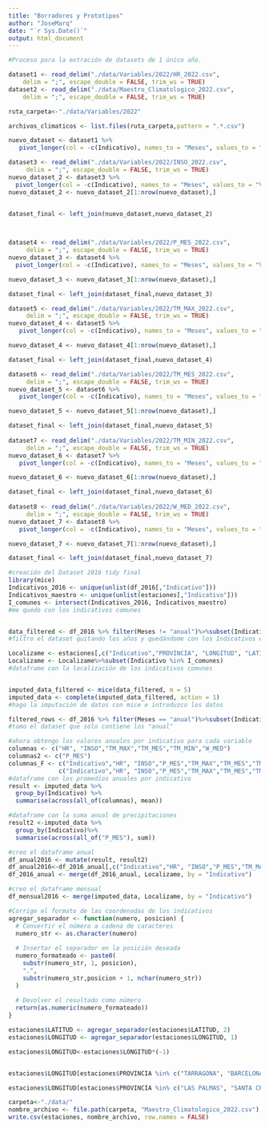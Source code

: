 ```yaml
---
title: "Borradores y Prototipos"
author: "JoseMarq"
date: "`r Sys.Date()`"
output: html_document
---
```


```r
#Proceso para la extración de datasets de 1 único año.

dataset1 <- read_delim("./data/Variables/2022/HR_2022.csv", 
    delim = ";", escape_double = FALSE, trim_ws = TRUE)
dataset2 <- read_delim("./data/Maestro_Climatologico_2022.csv", 
    delim = ";", escape_double = FALSE, trim_ws = TRUE)

ruta_carpeta<-"./data/Variables/2022"

archivos_climaticos <- list.files(ruta_carpeta,pattern = ".*.csv")

nuevo_dataset <- dataset1 %>%
   pivot_longer(col = -c(Indicativo), names_to = "Meses", values_to = "Valores_HR")

dataset3 <- read_delim("./data/Variables/2022/INSO_2022.csv", 
     delim = ";", escape_double = FALSE, trim_ws = TRUE)
nuevo_dataset_2 <- dataset3 %>%
  pivot_longer(col = -c(Indicativo), names_to = "Meses", values_to = "Valores_IN")
nuevo_dataset_2 <- nuevo_dataset_2[1:nrow(nuevo_dataset),]


dataset_final <- left_join(nuevo_dataset,nuevo_dataset_2)


 
dataset4 <- read_delim("./data/Variables/2022/P_MES_2022.csv", 
     delim = ";", escape_double = FALSE, trim_ws = TRUE)
nuevo_dataset_3 <- dataset4 %>%
  pivot_longer(col = -c(Indicativo), names_to = "Meses", values_to = "Valores_PMES") 

nuevo_dataset_3 <- nuevo_dataset_3[1:nrow(nuevo_dataset),]

dataset_final <- left_join(dataset_final,nuevo_dataset_3)

dataset5 <- read_delim("./data/Variables/2022/TM_MAX_2022.csv", 
     delim = ";", escape_double = FALSE, trim_ws = TRUE)
nuevo_dataset_4 <- dataset5 %>%
   pivot_longer(col = -c(Indicativo), names_to = "Meses", values_to = "Valores_TMAX")

nuevo_dataset_4 <- nuevo_dataset_4[1:nrow(nuevo_dataset),]

dataset_final <- left_join(dataset_final,nuevo_dataset_4)

dataset6 <- read_delim("./data/Variables/2022/TM_MES_2022.csv", 
     delim = ";", escape_double = FALSE, trim_ws = TRUE)
nuevo_dataset_5 <- dataset6 %>%
   pivot_longer(col = -c(Indicativo), names_to = "Meses", values_to = "Valores_TMES")

nuevo_dataset_5 <- nuevo_dataset_5[1:nrow(nuevo_dataset),]

dataset_final <- left_join(dataset_final,nuevo_dataset_5)
 
dataset7 <- read_delim("./data/Variables/2022/TM_MIN_2022.csv", 
     delim = ";", escape_double = FALSE, trim_ws = TRUE)
nuevo_dataset_6 <- dataset7 %>%
   pivot_longer(col = -c(Indicativo), names_to = "Meses", values_to = "Valores_TMIN")

nuevo_dataset_6 <- nuevo_dataset_6[1:nrow(nuevo_dataset),]

dataset_final <- left_join(dataset_final,nuevo_dataset_6)
 
dataset8 <- read_delim("./data/Variables/2022/W_MED_2022.csv", 
     delim = ";", escape_double = FALSE, trim_ws = TRUE)
nuevo_dataset_7 <- dataset8 %>%
   pivot_longer(col = -c(Indicativo), names_to = "Meses", values_to = "Valores_WM")

nuevo_dataset_7 <- nuevo_dataset_7[1:nrow(nuevo_dataset),]

dataset_final <- left_join(dataset_final,nuevo_dataset_7)

```

```r
#creación del Dataset 2016 tidy final
library(mice)
Indicativos_2016 <- unique(unlist(df_2016[,"Indicativo"]))
Indicativos_maestro <- unique(unlist(estaciones[,"Indicativo"]))
I_comunes <- intersect(Indicativos_2016, Indicativos_maestro)
#me quedo con los indicativos comunes


data_filtered <- df_2016 %>% filter(Meses != "anual")%>%subset(Indicativo %in% I_comunes) 
#filtro el dataset quitando los años y quedándome con los Indicativos comunes al Maestro

Localizame <- estaciones[,c("Indicativo","PROVINCIA", "LONGITUD", "LATITUD")]
Localizame <- Localizame%>%subset(Indicativo %in% I_comunes)
#dataframe con la localización de los indicativos comunes


imputed_data_filtered <- mice(data_filtered, m = 5) 
imputed_data <- complete(imputed_data_filtered, action = 1) 
#hago la imputación de datos con mice e introduzco los datos

filtered_rows <- df_2016 %>% filter(Meses == "anual")%>%subset(Indicativo %in% I_comunes) 
#tomo el dataset que solo contiene los "anual"

#ahora obtengo los valores anuales por indicativo para cada variable
columnas <- c("HR", "INSO","TM_MAX","TM_MES","TM_MIN","W_MED")
columnas2 <- c("P_MES")
columnas_F <- c("Indicativo","HR", "INSO","P_MES","TM_MAX","TM_MES","TM_MIN","W_MED")
              c("Indicativo","HR", "INSO","P_MES","TM_MAX","TM_MES","TM_MIN","W_MED")
#dataframe con los promedios anuales por indicativo
result <- imputed_data %>%
  group_by(Indicativo) %>%
  summarise(across(all_of(columnas), mean))

#dataframe con la suma anual de precipitaciones
result2 <-imputed_data %>%
  group_by(Indicativo)%>%
  summarise(across(all_of("P_MES"), sum))

#creo el dataframe anual
df_anual2016 <- mutate(result, result2)
df_anual2016<-df_2016_anual[,c("Indicativo","HR", "INSO","P_MES","TM_MAX","TM_MES","TM_MIN","W_MED")]
df_2016_anual <- merge(df_2016_anual, Localizame, by = "Indicativo")

#creo el dataframe mensual
df_mensual2016 <- merge(imputed_data, Localizame, by = "Indicativo")
```


```r
#Corrige el formato de las coordenadas de los indicativos
agregar_separador <- function(numero, posicion) {
  # Convertir el número a cadena de caracteres
  numero_str <- as.character(numero)
  
  # Insertar el separador en la posición deseada
  numero_formateado <- paste0(
    substr(numero_str, 1, posicion),
    ".",
    substr(numero_str,posicion + 1, nchar(numero_str))
  )
  
  # Devolver el resultado como número
  return(as.numeric(numero_formateado))
}

estaciones$LATITUD <- agregar_separador(estaciones$LATITUD, 2)
estaciones$LONGITUD <- agregar_separador(estaciones$LONGITUD, 1)

estaciones$LONGITUD<-estaciones$LONGITUD*(-1)


estaciones$LONGITUD[estaciones$PROVINCIA %in% c("TARRAGONA", "BARCELONA", "BALEARES")] <- -estaciones$LONGITUD[estaciones$PROVINCIA %in% c("TARRAGONA", "BARCELONA","BALEARES")]

estaciones$LONGITUD[estaciones$PROVINCIA %in% c("LAS PALMAS", "SANTA CRUZ DE TENERIFE")] <- 10*estaciones$LONGITUD[estaciones$PROVINCIA %in% c("LAS PALMAS", "SANTA CRUZ DE TENERIFE")]

carpeta<-"./data/"
nombre_archivo <- file.path(carpeta, "Maestro_Climatologico_2022.csv")
write.csv(estaciones, nombre_archivo, row.names = FALSE)
```

